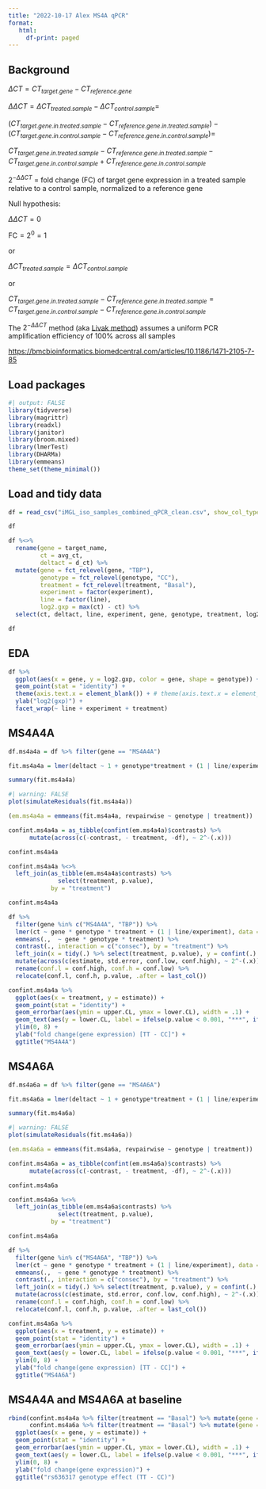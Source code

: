 ```yaml
---
title: "2022-10-17 Alex MS4A qPCR"
format: 
   html:
     df-print: paged
---
```


## Background

$\Delta CT = CT_{target.gene} - CT_{reference.gene}$

$\Delta \Delta CT = \Delta CT_{treated.sample} - \Delta CT_{control.sample} =$

$(CT_{target.gene.in.treated.sample} - CT_{reference.gene.in.treated.sample}) - (CT_{target.gene.in.control.sample} - CT_{reference.gene.in.control.sample}) =$

$CT_{target.gene.in.treated.sample} - CT_{reference.gene.in.treated.sample} - CT_{target.gene.in.control.sample} + CT_{reference.gene.in.control.sample}$

$2^{-\Delta \Delta CT}$ = fold change (FC) of target gene expression in a treated sample relative to a control sample, normalized to a reference gene

Null hypothesis:

$\Delta \Delta CT = 0$

$\text{FC} = 2^{0} = 1$

or

$\Delta CT_{treated.sample} = \Delta CT_{control.sample}$

or

$CT_{target.gene.in.treated.sample} - CT_{reference.gene.in.treated.sample} = CT_{target.gene.in.control.sample} - CT_{reference.gene.in.control.sample}$

The $2^{-\Delta \Delta CT}$ method (aka [Livak method](https://doi.org/10.1006/meth.2001.1262)) assumes a uniform PCR amplification efficiency of 100% across all samples

<https://bmcbioinformatics.biomedcentral.com/articles/10.1186/1471-2105-7-85>

## Load packages

```r
#| output: FALSE
library(tidyverse)
library(magrittr)
library(readxl)
library(janitor)
library(broom.mixed)
library(lmerTest)
library(DHARMa)
library(emmeans)
theme_set(theme_minimal())
```

## Load and tidy data

```r
df = read_csv("iMGL_iso_samples_combined_qPCR_clean.csv", show_col_types = FALSE) %>% clean_names()

df
```

```r
df %<>%
  rename(gene = target_name,
         ct = avg_ct,
         deltact = d_ct) %>%
  mutate(gene = fct_relevel(gene, "TBP"),
         genotype = fct_relevel(genotype, "CC"),
         treatment = fct_relevel(treatment, "Basal"),
         experiment = factor(experiment),
         line = factor(line),
         log2.gxp = max(ct) - ct) %>%
  select(ct, deltact, line, experiment, gene, genotype, treatment, log2.gxp)

df
```

## EDA

```r
df %>%
  ggplot(aes(x = gene, y = log2.gxp, color = gene, shape = genotype)) +
  geom_point(stat = "identity") +
  theme(axis.text.x = element_blank()) + # theme(axis.text.x = element_text(angle = 45, size = rel(0.5))) +
  ylab("log2(gxp)") +
  facet_wrap(~ line + experiment + treatment)
```

## MS4A4A

```r
df.ms4a4a = df %>% filter(gene == "MS4A4A")

fit.ms4a4a = lmer(deltact ~ 1 + genotype*treatment + (1 | line/experiment), data = df.ms4a4a)

summary(fit.ms4a4a)
```

```r
#| warning: FALSE
plot(simulateResiduals(fit.ms4a4a))
```

```r
(em.ms4a4a = emmeans(fit.ms4a4a, revpairwise ~ genotype | treatment))
```

```r
confint.ms4a4a = as_tibble(confint(em.ms4a4a)$contrasts) %>%
      mutate(across(c(-contrast, - treatment, -df), ~ 2^-(.x)))

confint.ms4a4a
```

```r
confint.ms4a4a %<>%
  left_join(as_tibble(em.ms4a4a$contrasts) %>%
              select(treatment, p.value),
            by = "treatment")

confint.ms4a4a
```

```r
df %>%
  filter(gene %in% c("MS4A4A", "TBP")) %>%
  lmer(ct ~ gene * genotype * treatment + (1 | line/experiment), data = .) %>%
  emmeans(.,  ~ gene * genotype * treatment) %>%
  contrast(., interaction = c("consec"), by = "treatment") %>%
  left_join(x = tidy(.) %>% select(treatment, p.value), y = confint(.) %>% tidy, by = "treatment") %>%
  mutate(across(c(estimate, std.error, conf.low, conf.high), ~ 2^-(.x))) %>%
  rename(conf.l = conf.high, conf.h = conf.low) %>%
  relocate(conf.l, conf.h, p.value, .after = last_col())
```

```r
confint.ms4a4a %>%
  ggplot(aes(x = treatment, y = estimate)) +
  geom_point(stat = "identity") +
  geom_errorbar(aes(ymin = upper.CL, ymax = lower.CL), width = .1) +
  geom_text(aes(y = lower.CL, label = ifelse(p.value < 0.001, "***", ifelse(p.value < 0.01, "**", ifelse(p.value < 0.05, "*", "")))), vjust = -0.5) +
  ylim(0, 8) +
  ylab("fold change(gene expression) [TT - CC]") +
  ggtitle("MS4A4A")
```

## MS4A6A

```r
df.ms4a6a = df %>% filter(gene == "MS4A6A")

fit.ms4a6a = lmer(deltact ~ 1 + genotype*treatment + (1 | line/experiment), data = df.ms4a6a)

summary(fit.ms4a6a)
```

```r
#| warning: FALSE
plot(simulateResiduals(fit.ms4a6a))
```

```r
(em.ms4a6a = emmeans(fit.ms4a6a, revpairwise ~ genotype | treatment))
```

```r
confint.ms4a6a = as_tibble(confint(em.ms4a6a)$contrasts) %>%
      mutate(across(c(-contrast, - treatment, -df), ~ 2^-(.x)))

confint.ms4a6a
```

```r
confint.ms4a6a %<>%
  left_join(as_tibble(em.ms4a6a$contrasts) %>%
              select(treatment, p.value),
            by = "treatment")

confint.ms4a6a
```

```r
df %>%
  filter(gene %in% c("MS4A6A", "TBP")) %>%
  lmer(ct ~ gene * genotype * treatment + (1 | line/experiment), data = .) %>%
  emmeans(.,  ~ gene * genotype * treatment) %>%
  contrast(., interaction = c("consec"), by = "treatment") %>%
  left_join(x = tidy(.) %>% select(treatment, p.value), y = confint(.) %>% tidy, by = "treatment") %>%
  mutate(across(c(estimate, std.error, conf.low, conf.high), ~ 2^-(.x))) %>%
  rename(conf.l = conf.high, conf.h = conf.low) %>%
  relocate(conf.l, conf.h, p.value, .after = last_col())
```

```r
confint.ms4a6a %>%
  ggplot(aes(x = treatment, y = estimate)) +
  geom_point(stat = "identity") +
  geom_errorbar(aes(ymin = upper.CL, ymax = lower.CL), width = .1) +
  geom_text(aes(y = lower.CL, label = ifelse(p.value < 0.001, "***", ifelse(p.value < 0.01, "**", ifelse(p.value < 0.05, "*", "")))), vjust = -0.5) +
  ylim(0, 8) +
  ylab("fold change(gene expression) [TT - CC]") +
  ggtitle("MS4A6A")
```

## MS4A4A and MS4A6A at baseline

```r
rbind(confint.ms4a4a %>% filter(treatment == "Basal") %>% mutate(gene = "MS4A4A"),
      confint.ms4a6a %>% filter(treatment == "Basal") %>% mutate(gene = "MS4A6A")) %>%
  ggplot(aes(x = gene, y = estimate)) +
  geom_point(stat = "identity") +
  geom_errorbar(aes(ymin = upper.CL, ymax = lower.CL), width = .1) +
  geom_text(aes(y = lower.CL, label = ifelse(p.value < 0.001, "***", ifelse(p.value < 0.01, "**", ifelse(p.value < 0.05, "*", "")))), vjust = -0.5) +
  ylim(0, 8) +
  ylab("fold change(gene expression)") +
  ggtitle("rs636317 genotype effect (TT - CC)")
  
```
